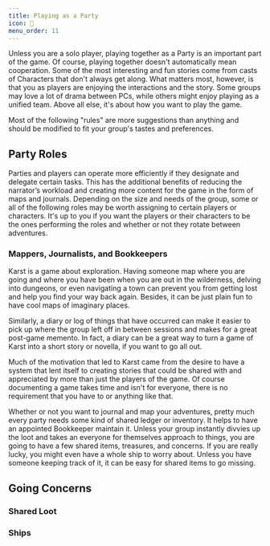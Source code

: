 ```yaml
---
title: Playing as a Party
icon: 👥
menu_order: 11
---
```


Unless you are a solo player, playing together as a Party is an important part of the game. Of course, playing together doesn't automatically mean cooperation. Some of the most interesting and fun stories come from casts of Characters that don't always get along. What matters most, however, is that you as players are enjoying the interactions and the story. Some groups may love a lot of drama between PCs, while others might enjoy playing as a unified team. Above all else, it's about how you want to play the game.

Most of the following "rules" are more suggestions than anything and should be modified to fit your group's tastes and preferences.

## Party Roles

Parties and players can operate more efficiently if they designate and delegate certain tasks. This has the additional benefits of reducing the narrator’s workload and creating more content for the game in the form of maps and journals. Depending on the size and needs of the group, some or all of the following roles may be worth assigning to certain players or characters. It's up to you if you want the players or their characters to be the ones performing the roles and whether or not they rotate between adventures.

### Mappers, Journalists, and Bookkeepers

Karst is a game about exploration. Having someone map where you are going and where you have been when you are out in the wilderness, delving into dungeons, or even navigating a town can prevent you from getting lost and help you find your way back again. Besides, it can be just plain fun to have cool maps of imaginary places.

Similarly, a diary or log of things that have occurred can make it easier to pick up where the group left off in between sessions and makes for a great post-game memento. In fact, a diary can be a great way to turn a game of Karst into a short story or novella, if you want to go all out.

Much of the motivation that led to Karst came from the desire to have a system that lent itself to creating stories that could be shared with and appreciated by more than just the players of the game. Of course documenting a game takes time and isn't for everyone, there is no requirement that you have to or anything like that.

Whether or not you want to journal and map your adventures, pretty much every party needs some kind of shared ledger or inventory. It helps to have an appointed Bookkeeper maintain it. Unless your group instantly divvies up the loot and takes an everyone for themselves approach to things, you are going to have a few shared items, treasures, and concerns. If you are really lucky, you might even have a whole ship to worry about. Unless you have someone keeping track of it, it can be easy for shared items to go missing.

## Going Concerns

### Shared Loot

### Ships
